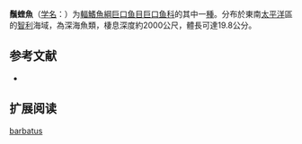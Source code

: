 {{Speciesbox
| name = 鬚蝰魚
| status = NE
| status_system = IUCN3.1
| image = 
| genus = Chauliodus
| species = barbatus
| authority = [[Garman|Garman]], 1899
| synonyms = 
}}

'''鬚蝰魚'''（[[学名|学名]]：{{lang|la|''Chauliodus barbatus''}}）为[[輻鰭魚綱|輻鰭魚綱]][[巨口鱼目|巨口鱼目]][[巨口鱼科|巨口鱼科]]的其中一[[種|種]]。分布於東南[[太平洋|太平洋]]區的[[智利|智利]]海域，為深海魚類，棲息深度約2000公尺，體長可達19.8公分。
== 参考文献 ==
{{refbegin}}
*{{FishBase_species|genus=Chauliodus|species=barbatus|year=2012|month=2}}
{{refend}}

== 扩展阅读 ==
{{refbegin}}
{{wikispecies-inline|Chauliodus barbatus|鬚蝰魚}}
{{refend}}
{{Taxonbar|from=Q860386}}

[[Category:蝰魚屬|barbatus]]